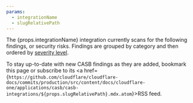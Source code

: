 ```yaml
---
params:
  - integrationName
  - slugRelativePath
---
```


The {props.integrationName} integration currently scans for the following findings, or security risks. Findings are grouped by category and then ordered by [severity level](/cloudflare-one/applications/casb/manage-findings/#severity-levels).

To stay up-to-date with new CASB findings as they are added, bookmark this page or subscribe to its <a href={`https://github.com/cloudflare/cloudflare-docs/commits/production/src/content/docs/cloudflare-one/applications/casb/casb-integrations/${props.slugRelativePath}.mdx.atom`}>RSS feed</a>.
